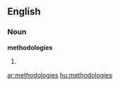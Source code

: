 ==English==

===Noun===
'''methodologies'''

# {{plural of|methodology}}

[[ar:methodologies]]
[[hu:methodologies]]